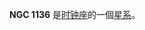 {{NGCInfoBox|NGCID=NGC 1136|發現者=約翰·弗里德里希·威廉·赫歇爾|發現日期=1834年12月5日|其他編號=ESO 154-19,FAIR 732,AM 0249-551|曆元=J2000.0|赤經=2時50分53.6秒
|赤緯=-54°58'34"|星座=时钟座|星體=星系|星等=12.9|表面亮度=13.3|藍等=13.8}}

'''NGC 1136''' 是[[时钟座|时钟座]]的一個[[星系|星系]]。

{{NGCReference|1136}}
{{Catalogs|NGC=1136}}